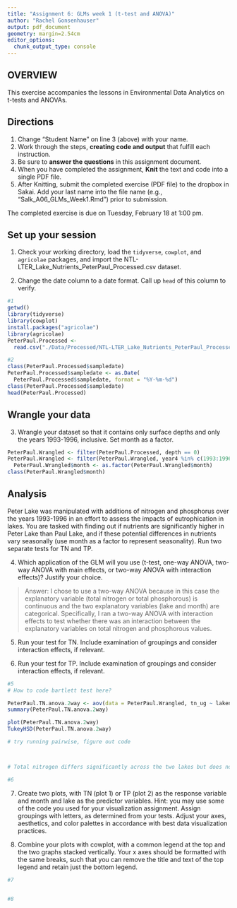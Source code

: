 ```yaml
---
title: "Assignment 6: GLMs week 1 (t-test and ANOVA)"
author: "Rachel Gonsenhauser"
output: pdf_document
geometry: margin=2.54cm
editor_options: 
  chunk_output_type: console
---
```


## OVERVIEW

This exercise accompanies the lessons in Environmental Data Analytics on t-tests and ANOVAs. 

## Directions
1. Change "Student Name" on line 3 (above) with your name.
3. Work through the steps, **creating code and output** that fulfill each instruction.
4. Be sure to **answer the questions** in this assignment document.
6. When you have completed the assignment, **Knit** the text and code into a single PDF file.
8. After Knitting, submit the completed exercise (PDF file) to the dropbox in Sakai. Add your last name into the file name (e.g., "Salk_A06_GLMs_Week1.Rmd") prior to submission.

The completed exercise is due on Tuesday, February 18 at 1:00 pm.

## Set up your session

1. Check your working directory, load the `tidyverse`, `cowplot`, and `agricolae` packages, and import the NTL-LTER_Lake_Nutrients_PeterPaul_Processed.csv dataset. 

2. Change the date column to a date format. Call up `head` of this column to verify.


```r
#1
getwd()
library(tidyverse)
library(cowplot)
install.packages("agricolae")
library(agricolae)
PeterPaul.Processed <-
  read.csv("./Data/Processed/NTL-LTER_Lake_Nutrients_PeterPaul_Processed.csv")

#2
class(PeterPaul.Processed$sampledate)
PeterPaul.Processed$sampledate <- as.Date(
  PeterPaul.Processed$sampledate, format = "%Y-%m-%d")
class(PeterPaul.Processed$sampledate)
head(PeterPaul.Processed)

```


## Wrangle your data

3. Wrangle your dataset so that it contains only surface depths and only the years 1993-1996, inclusive. Set month as a factor.
```r
PeterPaul.Wrangled <- filter(PeterPaul.Processed, depth == 0) 
PeterPaul.Wrangled <- filter(PeterPaul.Wrangled, year4 %in% c(1993:1996))
  PeterPaul.Wrangled$month <- as.factor(PeterPaul.Wrangled$month)
class(PeterPaul.Wrangled$month)
```

## Analysis

Peter Lake was manipulated with additions of nitrogen and phosphorus over the years 1993-1996 in an effort to assess the impacts of eutrophication in lakes. You are tasked with finding out if nutrients are significantly higher in Peter Lake than Paul Lake, and if these potential differences in nutrients vary seasonally (use month as a factor to represent seasonality). Run two separate tests for TN and TP.

4. Which application of the GLM will you use (t-test, one-way ANOVA, two-way ANOVA with main effects, or two-way ANOVA with interaction effects)? Justify your choice.

> Answer: I chose to use a two-way ANOVA because in this case the explanatory variable (total nitrogen or total phosphorous) is continuous and the two explanatory variables (lake and month) are categorical. Specifically, I ran a two-way ANOVA with interaction effects to test whether there was an interaction between the explanatory variables on total nitrogen and phosphorous values.

5. Run your test for TN. Include examination of groupings and consider interaction effects, if relevant.

6. Run your test for TP. Include examination of groupings and consider interaction effects, if relevant.

```r
#5 
# How to code bartlett test here?

PeterPaul.TN.anova.2way <- aov(data = PeterPaul.Wrangled, tn_ug ~ lakename * month)
summary(PeterPaul.TN.anova.2way)

plot(PeterPaul.TN.anova.2way)
TukeyHSD(PeterPaul.TN.anova.2way)

# try running pairwise, figure out code



# Total nitrogen differs significantly across the two lakes but does not differ significantly seasonally and there is not a sigificant interaction effect between lake and month on total nitrogen (ANOVA, F1,4,4: 36.41, p<0.0001).

#6


```

7. Create two plots, with TN (plot 1) or TP (plot 2) as the response variable and month and lake as the predictor variables. Hint: you may use some of the code you used for your visualization assignment. Assign groupings with letters, as determined from your tests. Adjust your axes, aesthetics, and color palettes in accordance with best data visualization practices.

8. Combine your plots with cowplot, with a common legend at the top and the two graphs stacked vertically. Your x axes should be formatted with the same breaks, such that you can remove the title and text of the top legend and retain just the bottom legend. 

```r
#7


#8

```




